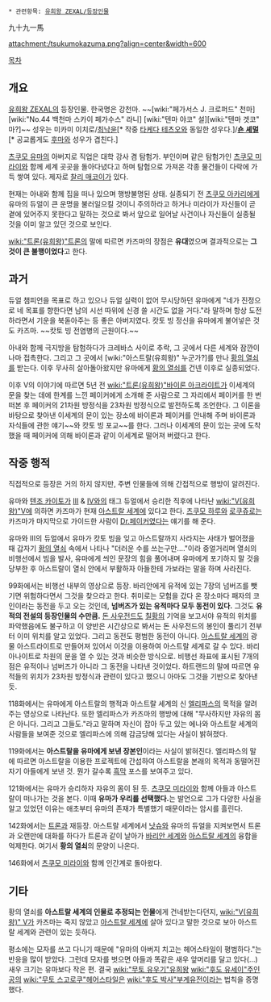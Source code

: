  * 관련항목: [[유희왕 ZEXAL/등장인물]]
九十九一馬

attachment:/tsukumokazuma.png?align=center&width=600

[[목차]]
== 개요 ==
[[유희왕 ZEXAL]]의 등장인물. 한국명은 강천마. ~~[wiki:"페가서스 J. 크로퍼드" 천마][wiki:"No.44 백천마 스카이 페가수스" 라니] [wiki:"텐마 야코" 설][wiki:"텐마 겟코" 마?]~~ 성우는 미카미 이치로/[[최낙윤]][* 작중 [[타케다 테츠오]]와 동일한 성우다.]/'''[[숀 셰멀]]'''[* 공교롭게도 [[후마(유희왕)|후마]]와 성우가 겹친다.]

[[츠쿠모 유마]]의 아버지로 직업은 대학 강사 겸 탐험가. 부인이며 같은 탐험가인 [[츠쿠모 미라이]]와 함께 세계 곳곳을 돌아다녔다고 하며 탐험으로 가져온 각종 물건들이 다락에 가득 쌓여 있다. 제자로 [[찰리 매코이]]가 있다.

현재는 아내와 함께 집을 떠나 있으며 행방불명된 상태. 실종되기 전 [[츠쿠모 아카리]]에게 유마의 듀얼이 큰 운명을 불러일으킬 것이니 주의하라고 하거나 미라이가 자신들이 곧 곁에 있어주지 못한다고 말하는 것으로 봐서 앞으로 일어날 사건이나 자신들이 실종될 것을 이미 알고 있던 것으로 보인다.

[[wiki:"트론(유희왕)"트론]]의 말에 따르면 카즈마의 장점은 '''유대'''였으며 결과적으로는 '''그것이 큰 불행이었다'''고 한다.

== 과거 ==
듀얼 챔피언을 목표로 하고 있으나 듀얼 실력이 없어 무시당하던 유마에게 "네가 진정으로 네 목표를 향한다면 남의 시선 따위에 신경 쓸 시간도 없을 거다."라 말하며 항상 도전하라면서 기운을 북돋아주는 등 좋은 아버지였다. 캇토 빙 정신을 유마에게 불어넣은 것도 카즈마. ~~캇토 빙 전염병의 근원이다.~~

아내와 함께 극지방을 탐험하다가 크레바스 사이로 추락, 그 곳에서 다른 세계와 잠깐이나마 접촉한다. 그리고 그 곳에서 [wiki:"아스트랄(유희왕)" 누군가?]를 만나 [[황의 열쇠]]를 받는다. 이후 무사히 살아돌아왔지만 유마에게 [[황의 열쇠]]를 건넨 이후로 실종되었다.

이후 V의 이야기에 따르면 5년 전 [[wiki:"트론(유희왕)"바이론 아크라이트]]가 이세계의 문을 찾는 데에 한계를 느낀 페이커에게 소개해 준 사람으로 그 자리에서 페이커를 한 번 떠본 후 페이커의 21차원 방정식을 23차원 방정식으로 발전하도록 조언한다. 그 이론을 바탕으로 찾아낸 이세계의 문이 있는 장소에 바이론과 페이커를 안내해 주며 바이론과 자식들에 관한 얘기~~와 캇토 빙 포교~~를 한다. 그러나 이세계의 문이 있는 곳에 도착했을 때 페이커에 의해 바이론과 같이 이세계로 떨어져 버렸다고 한다. 

== 작중 행적 ==
직접적으로 등장은 거의 하지 않지만, 주변 인물들에 의해 간접적으로 행방이 알려진다.

유마와 [[텐조 카이토]]가 [[III]] & [[IV]]와의 태그 듀얼에서 승리한 직후에 나타난 [[wiki:"V(유희왕)"V]]에 의하면 카즈마가 현재 [[아스트랄 세계]]에 있다고 한다. [[츠쿠모 하루]]와 [[로쿠쥬로]]는 카즈마가 마지막으로 가이드한 사람이 [[Dr.페이커]]였다는 얘기를 해 준다.

유마와 III의 듀얼에서 유마가 캇토 빙을 잊고 아스트랄까지 사라지는 사태가 벌어졌을 때 갑자기 [[황의 열쇠]] 속에서 나타나 "더러운 수를 쓰는구만…."이라 중얼거리며 열쇠의 비행선에서 빔을 발사, 유마에게 씌인 문장의 힘을 풀어내며 유마에게 포기하지 말 것을 당부한 후 아스트랄이 열쇠 안에서 부활하자 아들한테 가보라는 말을 하며 사라진다.

99화에서는 비행선 내부의 영상으로 등장. 바리안에게 유적에 있는 7장의 넘버즈를 뺏기면 위험하다면서 그것을 찾으라고 한다. 취미로는 모험을 갔다 온 장소마다 패자의 코인이라는 동전을 두고 오는 것인데, '''넘버즈가 있는 유적마다 모두 동전이 있다.''' 그것도 '''유적의 전설의 등장인물의 수만큼.''' [[돈 사우전드]]도 [[칠황]]의 기억을 보고서야 유적의 위치를 파악했음에도 불구하고 이 양반은 시간상으로 봐서는 돈 사우전드의 봉인이 풀리기 전부터 이미 위치를 알고 있었다. 그리고 동전도 평범한 동전이 아니다. [[아스트랄 세계]]의 광물 아스트라이트로 만들어져 있어서 이것을 이용하여 아스트랄 세계로 갈 수 있다. 바리아나이트로 차원의 문을 열 수 있는 것과 비슷한 방식으로. 비행선 좌표에 표시된 7개의 점은 유적이나 넘버즈가 아니라 그 동전을 나타낸 것이었다. 하트랜드의 말에 따르면 유적들의 위치가 23차원 방정식과 관련이 있다고 했으니 아마도 그것을 기반으로 찾아낸 듯.

118화에서는 유마에게 아스트랄의 행적과 아스트랄 세계의 신 [[엘리파스]]의 목적을 알려주는 영상으로 나타난다. 또한 엘리파스가 카즈마의 행방에 대해 "무사하지만 자유의 몸은 아니다. 그리고 그들도."라고 말하며 자신이 잡아 두고 있는 에나와 아스트랄 세계의 사람들을 보여준 것으로 엘리파스에 의해 감금당해 있다는 사실이 밝혀졌다.

119화에서는 '''아스트랄을 유마에게 보낸 장본인'''이라는 사실이 밝혀진다. 엘리파스의 말에 따르면 아스트랄을 이용한 프로젝트에 간섭하여 아스트랄을 본래의 목적과 동떨어진 자기 아들에게 보낸 것. 뭔가 갈수록 [[흑막]] 포스를 보여주고 있다.

121화에서는 유마가 승리하자 자유의 몸이 된 듯. [[츠쿠모 미라이]]와 함께 아들과 아스트랄이 떠나가는 것을 본다. 이때 '''유마가 우리를 선택했다.'''는 발언으로 그가 다양한 사실을 알고 있었던 이유는 애초부터 유마의 존재가 특별했기 때문이라는 암시를 흘린다.

142화에서는 [[트론(유희왕)|트론]]과 재등장. 아스트랄 세계에서 [[낫슈]]와 유마의 듀얼을 지켜보면서 트론과 오랜만에 대화를 하다가 트론과 같이 날아가 [[바리안 세계]]와 [[아스트랄 세계]]의 융합을 억제한다. 여기서 '''황의 열쇠'''의 문양이 나온다. 

146화에서 [[츠쿠모 미라이]]와 함께 인간계로 돌아왔다.
== 기타 ==
황의 열쇠를 '''아스트랄 세계의 인물로 추정되는 인물'''에게 건네받는다던지, [[wiki:"V(유희왕)" V]]가 카즈마는 죽지 않았고 [[아스트랄 세계]]에 살아 있다고 말한 것으로 보아 아스트랄 세계와 관련이 있는 듯하다.

평소에는 모자를 쓰고 다니기 때문에 "유마의 아버지 치고는 헤어스타일이 평범하다."는 반응을 많이 받았다. 그런데 모자를 벗으면 아들과 똑같은 새우 앞머리를 달고 있다(...) 새우 크기는 유마보다 작은 편. 결국 [[wiki:"무토 유우기"유희왕]] [[wiki:"후도 유세이"주인공의]] [[wiki:"무토 스고로쿠"헤어스타일은]] [[wiki:"후도 박사"부계유전]]이라는 법칙을 증명했다.
